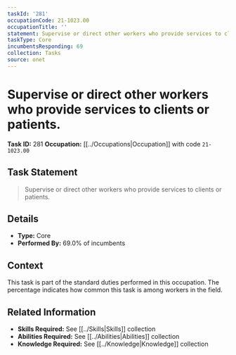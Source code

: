 ```yaml
---
taskId: '281'
occupationCode: 21-1023.00
occupationTitle: ''
statement: Supervise or direct other workers who provide services to clients or patients.
taskType: Core
incumbentsResponding: 69
collection: Tasks
source: onet
---
```

# Supervise or direct other workers who provide services to clients or patients.

**Task ID:** 281
**Occupation:** [[../Occupations|Occupation]] with code `21-1023.00`

## Task Statement

> Supervise or direct other workers who provide services to clients or patients.

## Details

- **Type:** Core
- **Performed By:** 69.0% of incumbents

## Context

This task is part of the standard duties performed in this occupation. The percentage indicates how common this task is among workers in the field.

## Related Information

- **Skills Required:** See [[../Skills|Skills]] collection
- **Abilities Required:** See [[../Abilities|Abilities]] collection
- **Knowledge Required:** See [[../Knowledge|Knowledge]] collection
